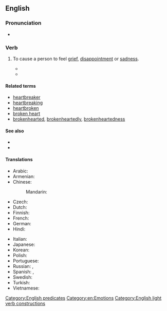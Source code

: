 ==English==

===Pronunciation===
* {{audio|en|en-au-break someone's heart.ogg|Audio (AU)}}

===Verb===
{{en-verb|[[break]]<,,broke,broken> [[someone's]] [[heart]]}}

# {{lb|en|idiomatic}} To cause a person to feel [[grief]], [[disappointment]] or [[sadness]].
#* {{quote-song|en|year=1976|author={{w|Elton John}}|artist={{w|Elton John}} ft. {{w|Kiki Dee}}|title={{w|Don't Go Breaking My Heart}}|passage=Don't go '''breaking my heart''' / I couldn't if I tried / Honey if I get restless / Baby you're not that kind}}
#* {{quote-song|en|year=2010|artist={{w|Justin Bieber}} ft. {{w|Ludacris}}|title=[[w:Baby (Justin Bieber song)|Baby]]|passage="We're just friends," what are you sayin'? / Said "there's another," and looked right in my eyes / My first love '''broke my heart''' for the first time}}

====Related terms====
* [[heartbreaker]]
* [[heartbreaking]]
* [[heartbroken]]
* [[broken heart]]
* [[brokenhearted]], [[brokenheartedly]], [[brokenheartedness]]

====See also====
* {{l|en|bless someone's heart}}
* {{l|en|win someone's heart}}

====Translations====
{{trans-top|to cause a person to feel grief or sadness}}
* Arabic: {{t-needed|ar}}
* Armenian: {{t+|hy|սիրտը կոտրել|sc=Armn}}
* Chinese:
*: Mandarin: {{qualifier|break...'s heart}} {{t|cmn|[[打碎]]...[[的]][[心]]|tr=dǎsuì... de xīn}}
* Czech: {{t|cs|zlomit srdce}} {{qualifier|+ dative case}}
* Dutch: {{t|nl|hart breken|alt=(iemand zijn/haar) hart breken}}
* Finnish: {{t|fi|särkeä jonkun sydän}}
* French: {{t+|fr|briser le cœur|alt=briser le cœur (à)}}
* German: {{t|de|das Herz brechen|alt=(jemandes) Herz brechen}}
* Hindi: {{t|hi|दिल तोड़ना}}
{{trans-mid}}
* Italian: {{t+|it|accorare}}
* Japanese: {{t|ja|心を壊す|tr=こころをこわす, kokoro o kowasu}}
* Korean: {{t-needed|ko}}
* Polish: {{t+|pl|złamać serce|pf}}
* Portuguese: {{t|pt|partir o coração de}}
* Russian: {{t+|ru|разбива́ть се́рдце|impf}}, {{t+|ru|разби́ть се́рдце|impf}} {{qualifier|+ dative case or possessive pronouns used}}
* Spanish: {{t|es|partirle a alguien el corazón}}, {{t|es|partir el alma}}
* Swedish: {{t+|sv|krossa någons hjärta}}
* Turkish: {{t+|tr|kalbini kırmak}}
* Vietnamese: {{t|vi|làm tan nát trái tim...(break...'s heart))}}
{{trans-bottom}}

[[Category:English predicates]]
[[Category:en:Emotions]]
[[Category:English light verb constructions]]